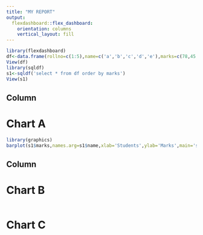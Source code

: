 ```yaml
---
title: "MY REPORT"
output: 
  flexdashboard::flex_dashboard:
    orientation: columns
    vertical_layout: fill
---
```


```r

library(flexdashboard)
df<-data.frame(rollno=c(1:5),name=c('a','b','c','d','e'),marks=c(78,45,23,44,35))
View(df)
library(sqldf)
s1<-sqldf('select * from df order by marks')
View(s1)
```

Column {data-width=650}
-----------------------------------------------------------------------

# Chart A

```r
library(graphics)
barplot(s1$marks,names.arg=s1$name,xlab='Students',ylab='Marks',main='students progress',col='black')

```

Column {data-width=350}
-----------------------------------------------------------------------

# Chart B

```r

```

# Chart C

```r

```

